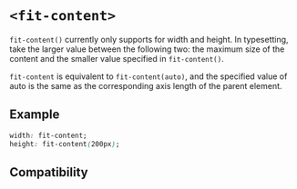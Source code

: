 # `<fit-content>`

`fit-content()` currently only supports for width and height. In typesetting, take the larger value between the following two: the maximum size of the content and the smaller value specified in `fit-content()`.

`fit-content` is equivalent to `fit-content(auto)`, and the specified value of auto is the same as the corresponding axis length of the parent element.

## Example

```css
width: fit-content;
height: fit-content(200px);
```

## Compatibility


<APITable query="css/data-type/fit-content" />

